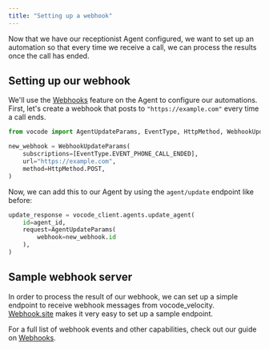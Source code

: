 ```yaml
---
title: "Setting up a webhook"
---
```


Now that we have our receptionist Agent configured, we want to set up an automation so that every time we
receive a call, we can process the results once the call has ended.

## Setting up our webhook

We'll use the [Webhooks](/webhooks) feature on the Agent to configure our automations. First, let's create a
webhook that posts to `"https://example.com"` every time a call ends.

```python Python
from vocode import AgentUpdateParams, EventType, HttpMethod, WebhookUpdateParams

new_webhook = WebhookUpdateParams(
    subscriptions=[EventType.EVENT_PHONE_CALL_ENDED],
    url="https://example.com",
    method=HttpMethod.POST,
)
```

Now, we can add this to our Agent by using the `agent/update` endpoint like before:

```python Python
update_response = vocode_client.agents.update_agent(
    id=agent_id,
    request=AgentUpdateParams(
        webhook=new_webhook.id
    ),
)
```

## Sample webhook server

In order to process the result of our webhook, we can set up a simple endpoint to receive
webhook messages from vocode_velocity. [Webhook.site](https://webhook.site) makes it very easy to set up
a sample endpoint.

For a full list of webhook events and other capabilities, check out our guide on [Webhooks](/webhooks).
